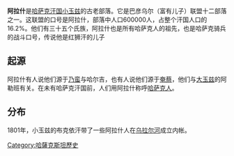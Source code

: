 '''阿拉什'''是[[哈萨克汗国|哈萨克汗国]][[小玉兹|小玉兹]]的古老部落。它是巴彦乌尔（富有儿子）联盟十二部落之一。这联盟的口号是阿拉什，部落中人口600000人，占整个汗国人口的16.2%。他们有三十五个氏族，阿拉什也是所有哈萨克人的祖先，也是哈萨克骑兵的战斗口号，传说他是红狮汗的儿子

==起源==
阿拉什有人说他们源于[[乃蛮|乃蛮]]与哈尔吉，也有人说他们源于[[奄蔡|奄蔡]]，他们与[[大玉兹|大玉兹]]的阿勒班有关。在未有哈萨克汗国前，人们用阿拉什称呼[[哈萨克人|哈萨克人]]。

==分布==
1801年，小玉兹的布克依汗带了一些阿拉什人在[[乌拉尔河|乌拉尔河]]成立内帐。

[[Category:哈薩克斯坦歷史|Category:哈薩克斯坦歷史]]